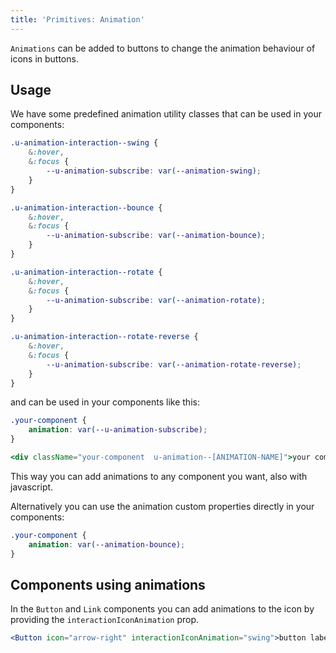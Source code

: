 ```yaml
---
title: 'Primitives: Animation'
---
```



`Animations` can be added to buttons to change the animation behaviour of icons in buttons.

## Usage

We have some predefined animation utility classes that can be used in your components:

```css
.u-animation-interaction--swing {
	&:hover,
	&:focus {
		--u-animation-subscribe: var(--animation-swing);
	}
}

.u-animation-interaction--bounce {
	&:hover,
	&:focus {
		--u-animation-subscribe: var(--animation-bounce);
	}
}

.u-animation-interaction--rotate {
	&:hover,
	&:focus {
		--u-animation-subscribe: var(--animation-rotate);
	}
}

.u-animation-interaction--rotate-reverse {
	&:hover,
	&:focus {
		--u-animation-subscribe: var(--animation-rotate-reverse);
	}
}
```

and can be used in your components like this:

```css
.your-component {
	animation: var(--u-animation-subscribe);
}
```

```jsx
<div className="your-component  u-animation--[ANIMATION-NAME]">your component</div>
```
This way you can add animations to any component you want, also with javascript.

Alternatively you can use the animation custom properties directly in your components:

```css
.your-component {
	animation: var(--animation-bounce);
}
```


## Components using animations
In the `Button` and  `Link` components you can add animations to the icon by providing the `interactionIconAnimation` prop.

```jsx
<Button icon="arrow-right" interactionIconAnimation="swing">button label</Button>
```

<div class="not-content">
    <Animation/>
</div>

